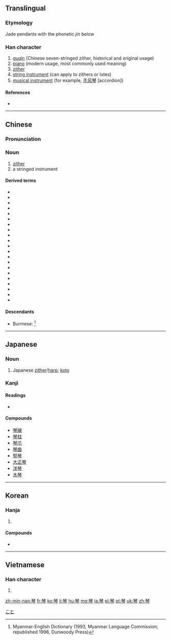 {{also|琹|珡}}
==Translingual==

===Etymology===
Jade pendants with the phonetic ''jin'' below

===Han character===
{{Han char|rn=96|rad=玉|as=08|sn=12|four=1120<sub>7</sub>|canj=一土人戈弓 (MGOIN)|ids=⿱[[玨]][[今]]}}

# [[guqin]] (Chinese seven-stringed zither, historical and original usage)
# [[piano]] (modern usage, most commonly used meaning)
# [[zither]]
# [[string instrument]] (can apply to zithers or lutes)
# [[musical instrument]] (for example, [[手风琴]] [accordion])

====References====
* {{Han ref|kx=0735.110|dkj=21079|dj=1147.080|hdz=21119.070|uh=7434|ud=29748|bh=B55E|bd=46430}}

----

==Chinese==
{{zh-forms}}

===Pronunciation===
{{zh-pron
|m=qín |ma=y
|c=kam4
|h=pfs=khìm
|mn=khîm
|w=
|mc=y
|oc=y
|cat=n
}}

===Noun===
{{zh-noun}}

# [[zither]]
# a stringed instrument

====Derived terms====
* {{zh-l|布祖基琴|tr=bùzǔjīqín}}
* {{zh-l|電子琴|tr=diànzǐqín}}
* {{zh-l|獨弦琴|tr=dúxiánqín}}
* {{zh-l|風琴|tr=fēngqín}}
* {{zh-l|鋼片琴|tr=gāngpiànqín}}
* {{zh-l|鋼琴|tr=gāngqín}}
* {{zh-l|古琴|tr=gǔqín}}
* {{zh-l|胡琴|tr=húqín}}
* {{zh-l|口琴|tr=kǒuqín}}
* {{zh-l|雷琴|tr=léiqín}}
* {{zh-l|六角琴|tr=liùjiǎoqín}}
* {{zh-l|柳琴|tr=liǔqín}}
* {{zh-l|馬林巴琴|tr=mǎlínbā qín}}
* {{zh-l|梅花琴|tr=méihuāqín}}
* {{zh-l|手風琴|tr=shǒufēngqín}}
* {{zh-l|提琴|tr=tíqín}}
* {{zh-l|奚琴|tr=xīqín}}
* {{zh-l|揚琴|tr=yángqín}}
* {{zh-l|鐘琴|tr=zhōngqín}}
* {{zh-l|琴瑟|tr=qínsè}}
* {{zh-l|琴弦|tr=qínxián}}

====Descendants====
* Burmese: {{l|my|ခင်|tr=khìn}} {{qualifier|borrowed}}<ref>Myanmar-English Dictionary (1993, Myanmar Language Commission; republished 1996, Dunwoody Press)</ref>

<references/>

{{zh-cat|Musical instruments}}

----

==Japanese==
{{wikipedia|Koto (musical instrument)}}

===Noun===
{{ja-noun|こと}}

# Japanese [[zither]]/[[harp]]; [[koto]]

===Kanji===
{{ja-kanji|grade=c|rs=玉08}}

====Readings====
* {{ja-readings|goon=[[ごん]] (gon)|kanon=[[きん]] (kin)|kun=[[こと]] (koto)}}

====Compounds====
* [[琴線]]
* [[琴柱]]
* [[琴爪]]
* [[琴曲]]
* [[竪琴]]
* [[大正琴]]
* [[洋琴]]
* [[木琴]]

[[Category:ja:Musical instruments|こと]]

----

==Korean==

===Hanja===
{{ko-hanja|hangeul=[[금]]|eumhun=|rv=geum|mr=kŭm|y=kum}}

# {{defn|lang=ko|sort=玉08}}

====Compounds====
* {{l|ko|伽倻琴|tr=[[가야금]], gayageum, kayagŭm}}

----

==Vietnamese==

===Han character===
{{vi-hantu|[[cầm]]|rs=玉08}}

# {{defn|lang=vi|sort=玉08}}

[[zh-min-nan:琴]]
[[fr:琴]]
[[ko:琴]]
[[li:琴]]
[[hu:琴]]
[[mg:琴]]
[[ja:琴]]
[[pl:琴]]
[[pt:琴]]
[[uk:琴]]
[[zh:琴]]